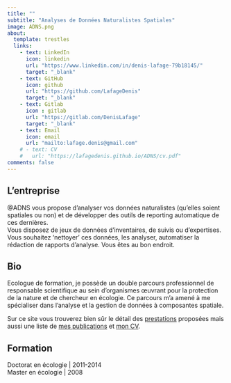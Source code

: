```yaml
---
title: ""
subtitle: "Analyses de Données Naturalistes Spatiales"
image: ADNS.png
about:
  template: trestles
  links:
    - text: LinkedIn
      icon: linkedin
      url: "https://www.linkedin.com/in/denis-lafage-79b18145/"
      target: "_blank"
    - text: GitHub
      icon: github
      url: "https://github.com/LafageDenis"
      target: "_blank"
    - text: Gitlab
      icon : gitlab
      url: "https://gitlab.com/DenisLafage"
      target: "_blank"
    - text: Email
      icon: email 
      url: "mailto:lafage.denis@gmail.com"
    # - text: CV
    #   url: "https://lafagedenis.github.io/ADNS/cv.pdf"
comments: false
---
```


::: column-page
## L'entreprise

@ADNS vous propose d'analyser vos données naturalistes (qu'elles soient spatiales ou non) et de développer des outils de reporting automatique de ces dernières.\
Vous disposez de jeux de données d'inventaires, de suivis ou d'expertises. Vous souhaitez 'nettoyer' ces données, les analyser, automatiser la rédaction de rapports d'analyse. Vous êtes au bon endroit.\

## Bio

Ecologue de formation, je possède un double parcours professionnel de responsable scientifique au sein d'organismes œuvrant pour la protection de la nature et de chercheur en écologie. Ce parcours m'a amené à me spécialiser dans l'analyse et la gestion de données à composantes spatiale.

Sur ce site vous trouverez bien sûr le détail des [prestations](prestations.qmd) proposées mais aussi une liste de [mes publications](papers) et [mon CV](cv.pdf).

<p>

</p>

## Formation

Doctorat en écologie \| 2011-2014\
Master en écologie \| 2008

<p>

</p>
:::
